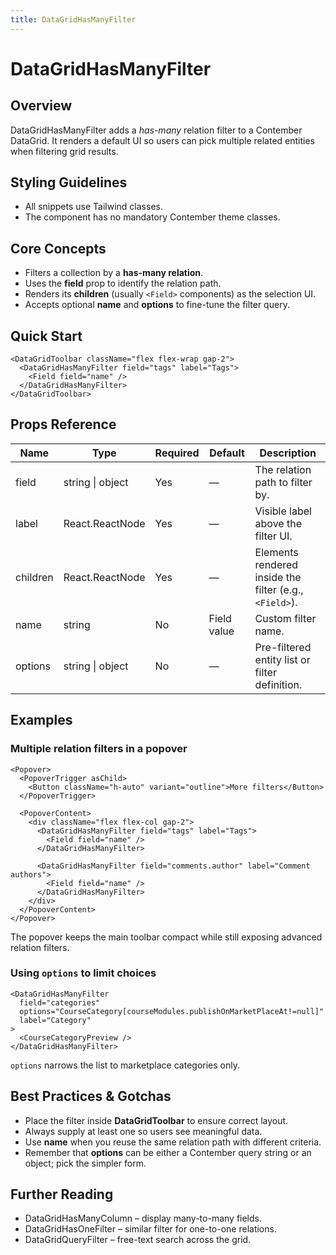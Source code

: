 ```yaml
---
title: DataGridHasManyFilter
---
```


<!-- Edited by human: false -->
<!-- Examples count: 13 -->
<!-- Source examples: 1 -->
<!-- Playground examples: 2 -->
<!-- External examples: 10 -->
<!-- Import examples: 6 -->

# DataGridHasManyFilter

## Overview
DataGridHasManyFilter adds a *has-many* relation filter to a Contember DataGrid.
It renders a default UI so users can pick multiple related entities when filtering grid results.

## Styling Guidelines
* All snippets use Tailwind classes.
* The component has no mandatory Contember theme classes.

## Core Concepts
* Filters a collection by a **has-many relation**.
* Uses the **field** prop to identify the relation path.
* Renders its **children** (usually `<Field>` components) as the selection UI.
* Accepts optional **name** and **options** to fine-tune the filter query.

## Quick Start
```tsx
<DataGridToolbar className="flex flex-wrap gap-2">
  <DataGridHasManyFilter field="tags" label="Tags">
    <Field field="name" />
  </DataGridHasManyFilter>
</DataGridToolbar>
```


## Props Reference
| Name | Type | Required | Default | Description |
| --- | --- | --- | --- | --- |
| field | string &#124; object | Yes | — | The relation path to filter by. |
| label | React.ReactNode | Yes | — | Visible label above the filter UI. |
| children | React.ReactNode | Yes | — | Elements rendered inside the filter (e.g., `<Field>`). |
| name | string | No | Field value | Custom filter name. |
| options | string &#124; object | No | — | Pre-filtered entity list or filter definition. |

## Examples

### Multiple relation filters in a popover
```tsx
<Popover>
  <PopoverTrigger asChild>
    <Button className="h-auto" variant="outline">More filters</Button>
  </PopoverTrigger>

  <PopoverContent>
    <div className="flex flex-col gap-2">
      <DataGridHasManyFilter field="tags" label="Tags">
        <Field field="name" />
      </DataGridHasManyFilter>

      <DataGridHasManyFilter field="comments.author" label="Comment authors">
        <Field field="name" />
      </DataGridHasManyFilter>
    </div>
  </PopoverContent>
</Popover>
```
The popover keeps the main toolbar compact while still exposing advanced relation filters.

### Using `options` to limit choices
```tsx
<DataGridHasManyFilter
  field="categories"
  options="CourseCategory[courseModules.publishOnMarketPlaceAt!=null]"
  label="Category"
>
  <CourseCategoryPreview />
</DataGridHasManyFilter>
```
`options` narrows the list to marketplace categories only.

## Best Practices & Gotchas
* Place the filter inside **DataGridToolbar** to ensure correct layout.
* Always supply at least one **<Field>** so users see meaningful data.
* Use **name** when you reuse the same relation path with different criteria.
* Remember that **options** can be either a Contember query string or an object; pick the simpler form.

## Further Reading
* DataGridHasManyColumn – display many-to-many fields.
* DataGridHasOneFilter – similar filter for one-to-one relations.
* DataGridQueryFilter – free-text search across the grid.

<!-- End of Generated Documentation -->
